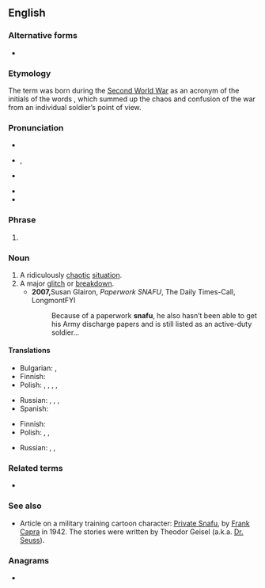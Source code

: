 {{also|snafu}}
==English==
{{wikipedia}}

===Alternative forms===
* {{l|en|snafu}}

===Etymology===
The term was born during the [[Second World War]] as an acronym of the initials of the words {{m|en||situation normal, all fucked up}}, which summed up the chaos and confusion of the war from an individual soldier’s point of view.

===Pronunciation===
* {{audio|en|En-uk-snafu.ogg|Audio (UK)}}
* {{a|UK}} {{enPR|snä'fo͞o}}, {{IPA|en|/snæˈfuː/|/ˈsnɑːfuː/}}
* {{a|US}} {{IPA|en|/snæˈfuː/}}
* {{audio|en|en-us-SNAFU.ogg|Audio (US)}}
* {{rhymes|en|uː|ɑːfuː|s=2}}

===Phrase===
{{head|en|phrase}}

# {{lb|en|military|slang|euphemism}} {{acronym of|en|[[status nominal all fucked up]] or [[situation normal all fucked up]]|nodot=1}} {{gloss|[[foul up|fouled up]]}}

===Noun===
{{en-noun}}

# A ridiculously [[chaotic]] [[situation]].
# A major [[glitch]] or [[breakdown]].
#* '''2007, '''Susan Glairon, ''Paperwork SNAFU'', The Daily Times-Call, LongmontFYI
#*: Because of a paperwork '''snafu''', he also hasn’t been able to get his Army discharge papers and is still listed as an active-duty soldier…

====Translations====
{{trans-top|ridiculously chaotic situation}}
* Bulgarian: {{t+|bg|бъркотия|f}}, {{t+|bg|хаос|m}}
* Finnish: {{t+|fi|hässäkkä}}
* Polish: {{t+|pl|bałagan|m}}, {{t+|pl|burdel|m}}, {{t|pl|rozpierducha|f}}, {{t+|pl|sajgon|m}}, {{t+|pl|bajer|m}}
{{trans-mid}}
* Russian: {{t+|ru|пу́таница|f}}, {{t+|ru|неразбери́ха|f}}, {{t+|ru|барда́к|m}}, {{t+|ru|ералаш|m}}
* Spanish: {{t+|es|confusión}}
{{trans-bottom}}

{{trans-top|major glitch or breakdown}}
* Finnish: {{t+|fi|sotku}}
* Polish: {{t|pl|potknięcie}}, {{t+|pl|wpadka|f}}, {{t|pl|obsuwa|f}} {{qualifier|colloquial}}
{{trans-mid}}
* Russian: {{t+|ru|ошибка|f}}, {{t+|ru|ляп|m}}, {{t+|ru|косяк|m}} {{qualifier|slang}}
{{trans-bottom}}

===Related terms===
* {{l|en|FUBAR}}

===See also===
* Article on a military training cartoon character: [[w:Private Snafu|Private Snafu]], by [[w:Frank Capra|Frank Capra]] in 1942. The stories were written by Theodor Geisel (a.k.a. [[w:Dr. Seuss|Dr. Seuss]]).

===Anagrams===
* {{anagrams|en|a=afnsu|Fusan|fauns|saunf}}